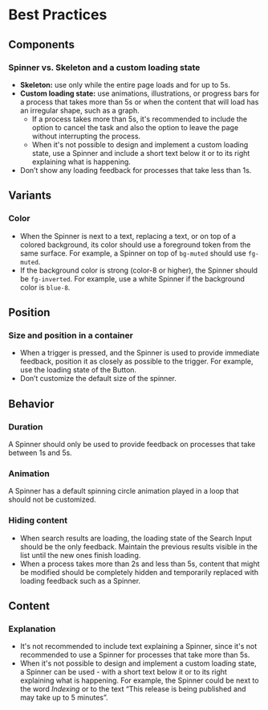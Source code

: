 # Best Practices

## Components

### Spinner vs. Skeleton and a custom loading state

- **Skeleton:** use only while the entire page loads and for up to 5s.
- **Custom loading state:** use animations, illustrations, or progress bars for a process that takes more than 5s or when the content that will load has an irregular shape, such as a graph.
    - If a process takes more than 5s, it's recommended to include the option to cancel the task and also the option to leave the page without interrupting the process.
    - When it's not possible to design and implement a custom loading state, use a Spinner and include a short text below it or to its right explaining what is happening.
- Don’t show any loading feedback for processes that take less than 1s.

## Variants

### Color

- When the Spinner is next to a text, replacing a text, or on top of a colored background, its color should use a foreground token from the same surface. For example, a Spinner on top of `bg-muted` should use `fg-muted`.
- If the background color is strong (color-8 or higher), the Spinner should be `fg-inverted`. For example, use a white Spinner if the background color is `blue-8`.

## Position

### Size and position in a container

- When a trigger is pressed, and the Spinner is used to provide immediate feedback, position it as closely as possible to the trigger. For example, use the loading state of the Button.
- Don’t customize the default size of the spinner.

## Behavior

### Duration

A Spinner should only be used to provide feedback on processes that take between 1s and 5s. 

### Animation

A Spinner has a default spinning circle animation played in a loop that should not be customized.

### Hiding content

- When search results are loading, the loading state of the Search Input should be the only feedback. Maintain the previous results visible in the list until the new ones finish loading.
- When a process takes more than 2s and less than 5s, content that might be modified should be completely hidden and temporarily replaced with loading feedback such as a Spinner.

## Content

### Explanation

- It's not recommended to include text explaining a Spinner, since it's not recommended to use a Spinner for processes that take more than 5s.
- When it's not possible to design and implement a custom loading state, a Spinner can be used - with a short text below it or to its right explaining what is happening. For example, the Spinner could be next to the word *Indexing* or to the text “This release is being published and may take up to 5 minutes”.